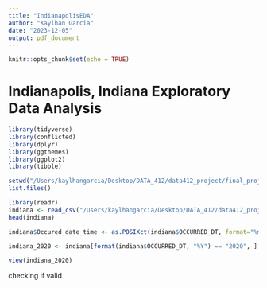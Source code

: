 ```yaml
---
title: "IndianapolisEDA"
author: "Kaylhan Garcia"
date: "2023-12-05"
output: pdf_document
---
```


```r
knitr::opts_chunk$set(echo = TRUE)
```

# Indianapolis, Indiana Exploratory Data Analysis

```r
library(tidyverse)
library(conflicted)
library(dplyr)
library(ggthemes)
library(ggplot2)
library(tibble)
```

```r
setwd("/Users/kaylhangarcia/Desktop/DATA_412/data412_project/final_project/data-412-mpd-use-of-force")
list.files()
```

```r
library(readr)
indiana <- read_csv("/Users/kaylhangarcia/Desktop/DATA_412/data412_project/final_project/data-412-mpd-use-of-force/data/UOF_Indianapolis.csv")
head(indiana)
```

```r
indiana$Occured_date_time <- as.POSIXct(indiana$OCCURRED_DT, format="%m/%d/%Y")

indiana_2020 <- indiana[format(indiana$OCCURRED_DT, "%Y") == "2020", ]

view(indiana_2020)
```

checking if valid
